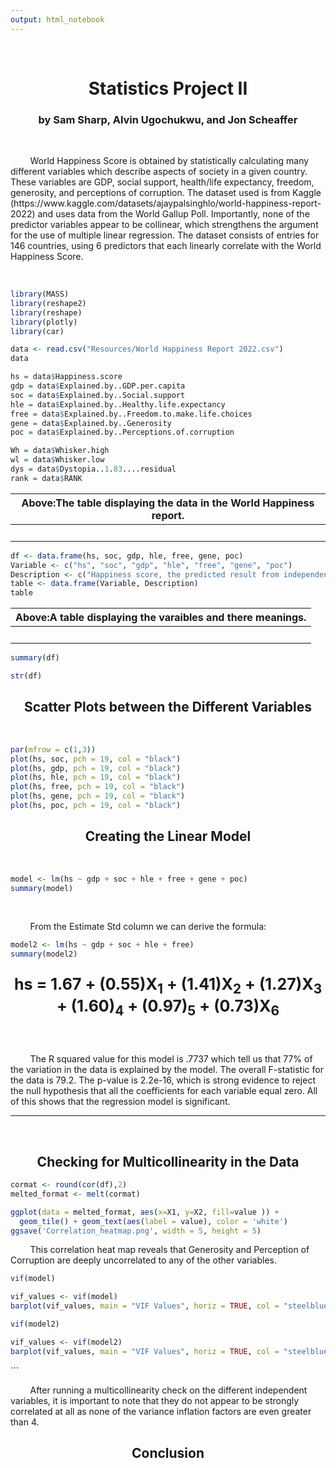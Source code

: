 ```yaml
---
output: html_notebook
---
```


<br>
<b><center><h1> Statistics Project II </h1></center></b>
<center><h3>by Sam Sharp, Alvin Ugochukwu, and Jon Scheaffer</h3></center>
<br>
<p>&nbsp;&nbsp;&nbsp;&nbsp;&nbsp;&nbsp;&nbsp;&nbsp;World Happiness Score is obtained by statistically calculating many different variables which describe aspects of society in a given country. These variables are GDP, social support, health/life expectancy, freedom, generosity, and perceptions of corruption. The dataset used is from Kaggle (https://www.kaggle.com/datasets/ajaypalsinghlo/world-happiness-report-2022) and uses data from the World Gallup Poll. Importantly, none of the predictor variables appear to be collinear, which strengthens the argument for the use of multiple linear regression. The dataset consists of entries for 146 countries, using 6 predictors that each linearly correlate with the World Happiness Score.</p>
<br>


```r
library(MASS) 
library(reshape2) 
library(reshape)
library(plotly)
library(car)
```

```r
data <- read.csv("Resources/World Happiness Report 2022.csv")
data

hs = data$Happiness.score
gdp = data$Explained.by..GDP.per.capita
soc = data$Explained.by..Social.support
hle = data$Explained.by..Healthy.life.expectancy
free = data$Explained.by..Freedom.to.make.life.choices
gene = data$Explained.by..Generosity
poc = data$Explained.by..Perceptions.of.corruption

Wh = data$Whisker.high
wl = data$Whisker.low
dys = data$Dystopia..1.83....residual
rank = data$RANK
```
<p>Above:The table displaying the data in the World Happiness report.</p>
------------------------------------------------------
<br>

```r
df <- data.frame(hs, soc, gdp, hle, free, gene, poc)
Variable <- c("hs", "soc", "gdp", "hle", "free", "gene", "poc")
Description <- c("Happiness score, the predicted result from independent variables", "The level of social programs and support available", "The GDP of the country in question", "The healthy life expectancy of a person in the country", "The ability of a person in the country to do what they wish", "The level of generosity someone experiences in the country", "The level of perceived corruption within institutions of power")
table <- data.frame(Variable, Description)
table
```
<p>Above:A table displaying the varaibles and there meanings.</p>
------------------------------------------------------
<br>

```r
summary(df)
```

```r
str(df)
```
<center><h2> Scatter Plots between the Different Variables </h2></center>
<br>
<div align="center">
```r
par(mfrow = c(1,3))
plot(hs, soc, pch = 19, col = "black")
plot(hs, gdp, pch = 19, col = "black")
plot(hs, hle, pch = 19, col = "black")
plot(hs, free, pch = 19, col = "black")
plot(hs, gene, pch = 19, col = "black")
plot(hs, poc, pch = 19, col = "black")
```
</div>

<center><h2> Creating the Linear Model </h2></center>
<br>

```r
model <- lm(hs ~ gdp + soc + hle + free + gene + poc)
summary(model)
```
<br>
<p>&nbsp;&nbsp;&nbsp;&nbsp;&nbsp;&nbsp;&nbsp;&nbsp;From the Estimate Std column we can derive the formula:</p>
```r
model2 <- lm(hs ~ gdp + soc + hle + free)
summary(model2)
```

<center><p style="font-size:25px"><b>hs = 1.67 + (0.55)X<sub>1</sub> + (1.41)X<sub>2</sub> + (1.27)X<sub>3</sub> + (1.60)<sub>4</sub> + (0.97)<sub>5</sub> + (0.73)X<sub>6</sub></b></p></center>
<br>

<p>&nbsp;&nbsp;&nbsp;&nbsp;&nbsp;&nbsp;&nbsp;&nbsp;The R squared value for this model is .7737 which tell us that 77% of the variation in the data is explained by the model. The overall F-statistic for the data is 79.2. The p-value is 2.2e-16, which is strong evidence to reject the null hypothesis that all the coefficients for each variable equal zero. All of this shows that the regression model is significant.</p>

------------------------------------------------------
<br>
<center><h2> Checking for Multicollinearity in the Data</h2></center>
```r
cormat <- round(cor(df),2)
melted_format <- melt(cormat)
```
<div align="center">
```r
ggplot(data = melted_format, aes(x=X1, y=X2, fill=value )) + 
  geom_tile() + geom_text(aes(label = value), color = 'white')
ggsave('Correlation_heatmap.png', width = 5, height = 5)
```
<p>&nbsp;&nbsp;&nbsp;&nbsp;&nbsp;&nbsp;&nbsp;&nbsp;This correlation heat map reveals that Generosity and Perception of Corruption are deeply uncorrelated to any of the other variables. </p>
</div>
```r
vif(model)
```
<div align="center">
```r
vif_values <- vif(model)
barplot(vif_values, main = "VIF Values", horiz = TRUE, col = "steelblue")
```
```r
vif(model2)
```
```r
vif_values <- vif(model2)
barplot(vif_values, main = "VIF Values", horiz = TRUE, col = "steelblue")
```
```

<p>&nbsp;&nbsp;&nbsp;&nbsp;&nbsp;&nbsp;&nbsp;&nbsp;After running a multicollinearity check on the different independent variables, it is important to note that they do not appear to be strongly correlated at all as none of the variance inflation factors are even greater than 4.</p>
</div>
<center><h2> Conclusion </h2></center>
<br>
<p>&nbsp;&nbsp;&nbsp;&nbsp;&nbsp;&nbsp;&nbsp;&nbsp;</p>

